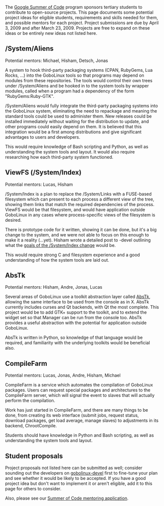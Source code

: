 The [http://code.google.com/soc/ Google Summer of Code] program sponsors tertiary students to contribute to open-source projects. This page documents some potential project ideas for eligible students, requirements and skills needed for them, and possible mentors for each project. Project submissions are due by April 3, 2009 and after March 23, 2009. Projects are free to expand on these ideas or be entirely new ideas not listed here.

==/System/Aliens==
Potential mentors: Michael, Hisham, Detsch, Jonas

A system to hook third-party packaging systems (CPAN, RubyGems, Lua Rocks, ...) into the GoboLinux tools so that programs may depend on modules from these repositories. The tools would control their own trees under /System/Aliens and be hooked in to the system tools by wrapper modules, called when a program had a dependency of the form "RubyGems:Ruby-GTK".

/System/Aliens would fully integrate the third-party packaging systems into the GoboLinux system, eliminating the need to repackage and meaning the standard tools could be used to administer them. New releases could be installed immediately without waiting for the distribution to update, and other programs could easily depend on them. It is believed that this integration would be a first among distributions and give significant advantages to users and developers.

This would require knowledge of Bash scripting and Python, as well as understanding the system tools and layout. It would also require researching how each third-party system functioned.

==ViewFS (/System/Index)==
Potential mentors: Lucas, Hisham

/System/Index is a plan to replace the /System/Links with a FUSE-based filesystem which can present to each process a different view of the tree, showing them links that match the required dependencies of the process. ViewFS would be that filesystem, and would have application outside GoboLinux in any cases where process-specific views of the filesystem is desired.

There is prototype code for it written, showing it can be done, but it's a big change to the system, and we were not able to focus on this enough to make it a reality (...yet). Hisham wrote a detailed post to -devel outlining what the [http://lists.gobolinux.org/pipermail/gobolinux-devel/2007-January/001979.html goals of the /System/Index change] would be.

This would require strong C and filesystem experience and a good understanding of how the system tools are laid out.

==AbsTk==
Potential mentors: Hisham, Andre, Jonas, Lucas

Several areas of GoboLinux use a toolkit abstraction layer called [http://gobolinux.org/abstk/ AbsTk], allowing the same interface to be used from the console as in X. AbsTk currently includes curses and Qt backends, with Qt the most complete. This project would be to add GTK+ support to the toolkit, and to extend the widget set so that Manager can be run from the console too. AbsTk provides a useful abstraction with the potential for application outside GoboLinux.

AbsTk is written in Python, so knowledge of that language would be required, and familiarity with the underlying toolkits would be beneficial also.

==CompileFarm==
Potential mentors: Lucas, Jonas, Andre, Hisham, Michael

CompileFarm is a service which automates the compilation of GoboLinux packages. Users can request special packages and architectures to the CompileFarm server, which will signal the event to slaves that will actually perform the compilation.

Work has just started in CompileFarm, and there are many things to be done, from creating its web interface (submit jobs, request status, download packages, get load average, manage slaves) to adjustments in its backend, ChrootCompile.

Students should have knowledge in Python and Bash scripting, as well as understanding the system tools and layout.

==Student proposals==
Project proposals not listed here can be submitted as well; consider sounding out the developers on [http://lists.gobolinux.org/mailman/listinfo/gobolinux-devel gobolinux-devel] first to fine-tune your plan and see whether it would be likely to be accepted. If you have a good project idea but don't want to implement it or aren't eligible, add it to this page for others to consider.


Also, please see our [[Summer of Code mentoring application]].